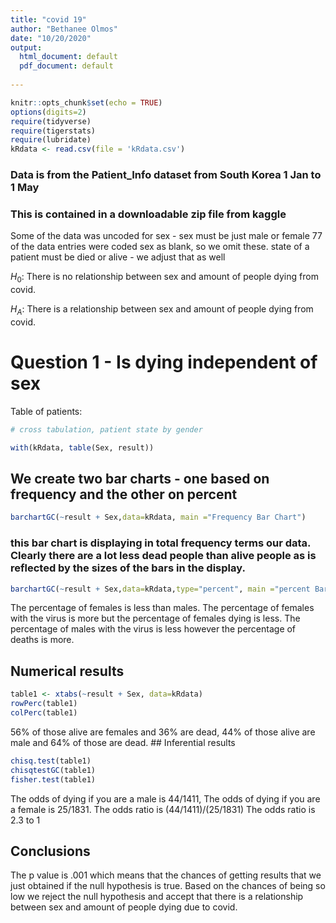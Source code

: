 ```yaml
---
title: "covid 19"
author: "Bethanee Olmos"
date: "10/20/2020"
output:
  html_document: default
  pdf_document: default
  
---
```


```r
knitr::opts_chunk$set(echo = TRUE)
options(digits=2)
require(tidyverse)
require(tigerstats)
require(lubridate)
kRdata <- read.csv(file = 'kRdata.csv')
```
### Data is from the Patient_Info dataset from South Korea 1 Jan to 1 May 
### This is contained in a downloadable zip file from kaggle

Some of the data was uncoded for sex - sex must be just male or female
77 of the data entries were coded sex  as blank, so we omit these.
state of a patient must be died or alive - we adjust that as well   

$H_0$: There is no relationship between sex and amount of people dying from covid.


$H_A$: There is a relationship between sex and amount of people dying from covid.

# Question 1 - Is dying independent of sex




Table of patients:
```r

# cross tabulation, patient state by gender

with(kRdata, table(Sex, result))

```

## We create two bar charts - one based on frequency and the other on percent

```r
barchartGC(~result + Sex,data=kRdata, main ="Frequency Bar Chart")
```

  
### this bar chart is displaying in total frequency terms our data.  Clearly there are a lot less dead people than alive people as is reflected by the sizes of the bars in the display.  

```r
barchartGC(~result + Sex,data=kRdata,type="percent", main ="percent Bar Chart")
```

The percentage of females is less than males. The percentage of females with the virus is more but the percentage of females dying is less. The percentage of males with the virus is less however the percentage of deaths is more. 

  
## Numerical results

```r
table1 <- xtabs(~result + Sex, data=kRdata)
rowPerc(table1)
colPerc(table1)
```

56% of those alive are females and 36% are dead, 44% of those alive are male and 64% of those are dead. 
## Inferential results 

```r
chisq.test(table1)
chisqtestGC(table1)
fisher.test(table1)
```

The odds of dying if you are a male is 44/1411, The odds of dying if you are a female is 25/1831. 
The odds ratio is (44/1411)/(25/1831)
The odds ratio is 2.3 to 1

## Conclusions

The p value is .001 which means that the chances of getting results that we just obtained if the null hypothesis is true. Based on the chances of being so low we reject the null hypothesis and accept that there is a relationship between sex and amount of people dying due to covid. 